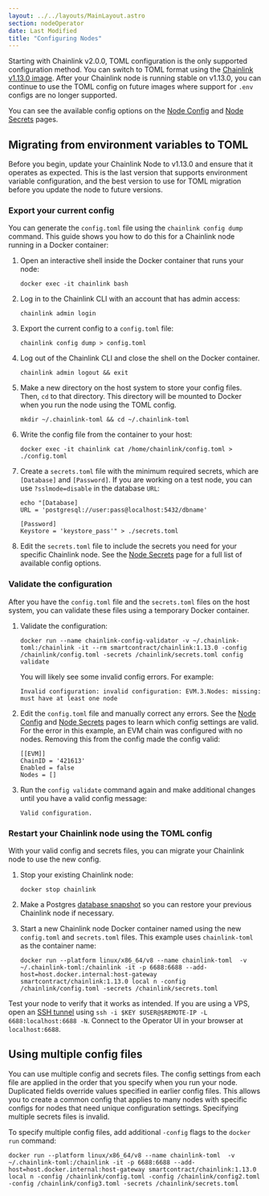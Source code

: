 ```yaml
---
layout: ../../layouts/MainLayout.astro
section: nodeOperator
date: Last Modified
title: "Configuring Nodes"
---
```


Starting with Chainlink v2.0.0, TOML configuration is the only supported configuration method. You can switch to TOML format using the [Chainlink v1.13.0 image](https://hub.docker.com/r/smartcontract/chainlink/tags). After your Chainlink node is running stable on v1.13.0, you can continue to use the TOML config on future images where support for `.env` configs are no longer supported.

You can see the available config options on the [Node Config](/chainlink-nodes/v1/node-config) and [Node Secrets](/chainlink-nodes/v1/secrets-config) pages.

## Migrating from environment variables to TOML

Before you begin, update your Chainlink Node to v1.13.0 and ensure that it operates as expected. This is the last version that supports environment variable configuration, and the best version to use for TOML migration before you update the node to future versions.

### Export your current config

You can generate the `config.toml` file using the `chainlink config dump` command. This guide shows you how to do this for a Chainlink node running in a Docker container:

1. Open an interactive shell inside the Docker container that runs your node:

   ```shell
   docker exec -it chainlink bash
   ```

1. Log in to the Chainlink CLI with an account that has admin access:

   ```shell
   chainlink admin login
   ```

1. Export the current config to a `config.toml` file:

   ```shell
   chainlink config dump > config.toml
   ```

1. Log out of the Chainlink CLI and close the shell on the Docker container.

   ```shell
   chainlink admin logout && exit
   ```

1. Make a new directory on the host system to store your config files. Then, `cd` to that directory. This directory will be mounted to Docker when you run the node using the TOML config.

   ```shell
   mkdir ~/.chainlink-toml && cd ~/.chainlink-toml
   ```

1. Write the config file from the container to your host:

   ```shell
   docker exec -it chainlink cat /home/chainlink/config.toml > ./config.toml
   ```

1. Create a `secrets.toml` file with the minimum required secrets, which are `[Database]` and `[Password]`. If you are working on a test node, you can use `?sslmode=disable` in the database `URL`:

   ```shell
   echo "[Database]
   URL = 'postgresql://user:pass@localhost:5432/dbname'

   [Password]
   Keystore = 'keystore_pass'" > ./secrets.toml
   ```

1. Edit the `secrets.toml` file to include the secrets you need for your specific Chainlink node. See the [Node Secrets](/chainlink-nodes/v1/secrets-config) page for a full list of available config options.

### Validate the configuration

After you have the `config.toml` file and the `secrets.toml` files on the host system, you can validate these files using a temporary Docker container.

1. Validate the configuration:

   ```shell
   docker run --name chainlink-config-validator -v ~/.chainlink-toml:/chainlink -it --rm smartcontract/chainlink:1.13.0 -config /chainlink/config.toml -secrets /chainlink/secrets.toml config validate
   ```

   You will likely see some invalid config errors. For example:

   ```shell
   Invalid configuration: invalid configuration: EVM.3.Nodes: missing: must have at least one node
   ```

1. Edit the `config.toml` file and manually correct any errors. See the [Node Config](/chainlink-nodes/v1/node-config) and [Node Secrets](/chainlink-nodes/v1/secrets-config) pages to learn which config settings are valid. For the error in this example, an EVM chain was configured with no nodes. Removing this from the config made the config valid:

   ```
   [[EVM]]
   ChainID = '421613'
   Enabled = false
   Nodes = []
   ```

1. Run the `config validate` command again and make additional changes until you have a valid config message:

   ```shell
   Valid configuration.
   ```

### Restart your Chainlink node using the TOML config

With your valid config and secrets files, you can migrate your Chainlink node to use the new config.

1. Stop your existing Chainlink node:

   ```shell
   docker stop chainlink
   ```

1. Make a Postgres [database snapshot](https://www.postgresql.org/docs/current/backup-file.html) so you can restore your previous Chainlink node if necessary.

1. Start a new Chainlink node Docker container named using the new `config.toml` and `secrets.toml` files. This example uses `chainlink-toml` as the container name:

   ```shell
   docker run --platform linux/x86_64/v8 --name chainlink-toml  -v ~/.chainlink-toml:/chainlink -it -p 6688:6688 --add-host=host.docker.internal:host-gateway smartcontract/chainlink:1.13.0 local n -config /chainlink/config.toml -secrets /chainlink/secrets.toml
   ```

Test your node to verify that it works as intended. If you are using a VPS, open an [SSH tunnel](https://www.howtogeek.com/168145/how-to-use-ssh-tunneling/) using `ssh -i $KEY $USER@$REMOTE-IP -L 6688:localhost:6688 -N`. Connect to the Operator UI in your browser at `localhost:6688`.

## Using multiple config files

You can use multiple config and secrets files. The config settings from each file are applied in the order that you specify when you run your node. Duplicated fields override values specified in earlier config files. This allows you to create a common config that applies to many nodes with specific configs for nodes that need unique configuration settings. Specifying multiple secrets files is invalid.

To specify multiple config files, add additional `-config` flags to the `docker run` command:

```shell
docker run --platform linux/x86_64/v8 --name chainlink-toml  -v ~/.chainlink-toml:/chainlink -it -p 6688:6688 --add-host=host.docker.internal:host-gateway smartcontract/chainlink:1.13.0 local n -config /chainlink/config.toml -config /chainlink/config2.toml -config /chainlink/config3.toml -secrets /chainlink/secrets.toml
```
